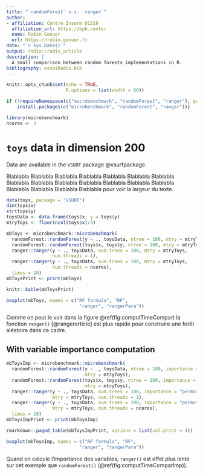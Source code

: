 ```yaml
---
title: "`randomForest` v.s. `ranger`"
author:
- affiliation: Centre Inserm U1219
  affiliation_url: https://bph.center
  name: Robin Genuer
  url: https://robin.genuer.fr
date: "`r Sys.Date()`"
output: radix::radix_article
description: |
  A small comparison between random forests implementations in R.
bibliography: essaiRadix.bib
---
```


```r
knitr::opts_chunk$set(echo = TRUE,
                      R.options = list(width = 60))
```


```r
if (!requireNamespace(c("microbenchmark", "randomForest", "ranger"), quietly = TRUE)) {
    install.packages(c("microbenchmark", "randomForest", "ranger"))}
```


```r
library(microbenchmark)
ncores <- 3
```

# `toys` data in dimension 200

Data are available in the `VSURF` package @vsurfpackage.

Blablabla Blablabla Blablabla Blablabla Blablabla Blablabla Blablabla Blablabla Blablabla Blablabla Blablabla Blablabla Blablabla Blablabla Blablabla Blablabla Blablabla Blablabla pour voir la largeur du texte.

```r
data(toys, package = "VSURF")
dim(toys$x)
str(toys$y)
toysData <- data.frame(toys$x, y = toys$y)
mtryToys <- floor(ncol(toys$x)/3)
```

```r
mbToys <- microbenchmark::microbenchmark(
  randomForest::randomForest(y ~ ., toysData, ntree = 100, mtry = mtryToys),
  randomForest::randomForest(toys$x, toys$y, ntree = 100, mtry = mtryToys),
  ranger::ranger(y ~ ., toysData, num.trees = 100, mtry = mtryToys,
                 num.threads = 1),
  ranger::ranger(y ~ ., toysData, num.trees = 100, mtry = mtryToys,
                 num.threads = ncores),
  times = 10)
mbToysPrint <- print(mbToys)
```

```r
knitr::kable(mbToysPrint)
```

```r
boxplot(mbToys, names = c("RF formula", "RF",
                           "ranger", "rangerPara"))
```

Comme on peut le voir dans la figure \@ref(fig:computTimeCompar) la fonction
`ranger()` [@rangerarticle] est plus rapide pour construire une forêt aléatoire dans ce cadre.

## With variable importance computation

```r
mbToysImp <- microbenchmark::microbenchmark(
  randomForest::randomForest(y ~ ., toysData, ntree = 100, importance = TRUE,
                             mtry = mtryToys),
  randomForest::randomForest(toys$x, toys$y, ntree = 100, importance = TRUE,
                             mtry = mtryToys),
  ranger::ranger(y ~ ., toysData, num.trees = 100, importance = "permutation",
                 mtry = mtryToys, num.threads = 1),
  ranger::ranger(y ~ ., toysData, num.trees = 100, importance = "permutation",
                 mtry = mtryToys, num.threads = ncores),
  times = 10)
mbToysImpPrint <- print(mbToysImp)

```

```r
rmarkdown::paged_table(mbToysImpPrint, options = list(col.print = 4))
```


```r
boxplot(mbToysImp, names = c("RF formula", "RF",
                           "ranger", "rangerPara"))
```

Quand on calcule l'importance des variables, `ranger()` est effet plus lente
sur cet exemple que `randomForest()` (\@ref(fig:computTimeComparImp)).
